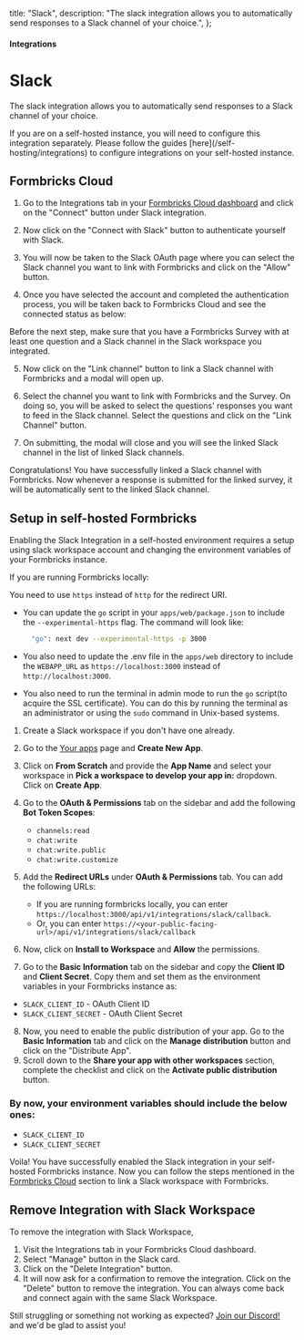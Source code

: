 

  title: "Slack",
  description:
    "The slack integration allows you to automatically send responses to a Slack channel of your choice.",
};

#### Integrations

# Slack

The slack integration allows you to automatically send responses to a Slack channel of your choice.

<Note>
  If you are on a self-hosted instance, you will need to configure this integration separately. Please follow
  the guides [here](/self-hosting/integrations) to configure integrations on your self-hosted instance.
</Note>

## Formbricks Cloud

1. Go to the Integrations tab in your [Formbricks Cloud dashboard](https://app.formbricks.com/) and click on the "Connect" button under Slack integration.

<MdxImage
  src={IntegrationsTab}
  alt="Formbricks Integrations Tab"
  quality="100"
  className="max-w-full rounded-lg sm:max-w-3xl"
/>

2. Now click on the "Connect with Slack" button to authenticate yourself with Slack.

<MdxImage
  src={ConnectWithSlack}
  alt="Connect Formbricks with your Slack Workspace"
  quality="100"
  className="max-w-full rounded-lg sm:max-w-3xl"
/>

3. You will now be taken to the Slack OAuth page where you can select the Slack channel you want to link with Formbricks and click on the "Allow" button.

<MdxImage
  src={SlackAuth}
  alt="Slack OAuth Page"
  quality="100"
  className="max-w-full rounded-lg sm:max-w-3xl"
/>

4. Once you have selected the account and completed the authentication process, you will be taken back to Formbricks Cloud and see the connected status as below:

<MdxImage
  src={SlackConnected}
  alt="Formbricks is now connected with Slack"
  quality="100"
  className="max-w-full rounded-lg sm:max-w-3xl"
/>

<Note>
  Before the next step, make sure that you have a Formbricks Survey with at least one question and a Slack
  channel in the Slack workspace you integrated.
</Note>

5. Now click on the "Link channel" button to link a Slack channel with Formbricks and a modal will open up.

<MdxImage
  src={LinkSurveyWithChannel}
  alt="Link Formbricks with a Slack Channel"
  quality="100"
  className="max-w-full rounded-lg sm:max-w-3xl"
/>

6. Select the channel you want to link with Formbricks and the Survey. On doing so, you will be asked to select the questions' responses you want to feed in the Slack channel. Select the questions and click on the "Link Channel" button.

<MdxImage
  src={LinkWithQuestions}
  alt="Select question to link with Slack Channel"
  quality="100"
  className="max-w-full rounded-lg sm:max-w-3xl"
/>

7. On submitting, the modal will close and you will see the linked Slack channel in the list of linked Slack channels.

<MdxImage
  src={ListLinkedSurveys}
  alt="List of linked Slack Channels"
  quality="100"
  className="max-w-full rounded-lg sm:max-w-3xl"
/>

Congratulations! You have successfully linked a Slack channel with Formbricks. Now whenever a response is submitted for the linked survey, it will be automatically sent to the linked Slack channel.

## Setup in self-hosted Formbricks

Enabling the Slack Integration in a self-hosted environment requires a setup using slack workspace account and changing the environment variables of your Formbricks instance.

<Note>
  If you are running Formbricks locally:
  
  You need to use `https` instead of `http` for the redirect URI. 
  - You can update the `go` script in your `apps/web/package.json` to include the `--experimental-https` flag. The
  command will look like: <br />
    ```bash
      "go": next dev --experimental-https -p 3000
    ```

- You also need to update the .env file in the `apps/web` directory to include the `WEBAPP_URL` as `https://localhost:3000` instead of `http://localhost:3000`.

- You also need to run the terminal in admin mode to run the `go` script(to acquire the SSL certificate). You can do this by running the terminal as an administrator or using the `sudo` command in Unix-based systems.

</Note>

1. Create a Slack workspace if you don't have one already.
2. Go to the [Your apps](https://api.slack.com/apps) page and **Create New App**.
3. Click on **From Scratch** and provide the **App Name** and select your workspace in **Pick a workspace to develop your app in:** dropdown. Click on **Create App**.
4. Go to the **OAuth & Permissions** tab on the sidebar and add the following **Bot Token Scopes**:

   - `channels:read`
   - `chat:write`
   - `chat:write.public`
   - `chat:write.customize`

5. Add the **Redirect URLs** under **OAuth & Permissions** tab. You can add the following URLs:

   - If you are running formbricks locally, you can enter `https://localhost:3000/api/v1/integrations/slack/callback`.
   - Or, you can enter `https://<your-public-facing-url>/api/v1/integrations/slack/callback`

6. Now, click on **Install to Workspace** and **Allow** the permissions.
7. Go to the **Basic Information** tab on the sidebar and copy the **Client ID** and **Client Secret**. Copy them and set them as the environment variables in your Formbricks instance as:

- `SLACK_CLIENT_ID` - OAuth Client ID
- `SLACK_CLIENT_SECRET` - OAuth Client Secret

8. Now, you need to enable the public distribution of your app. Go to the **Basic Information** tab and click on the **Manage distribution** button and click on the "Distribute App".
9. Scroll down to the **Share your app with other workspaces** section, complete the checklist and click on the **Activate public distribution** button.

### By now, your environment variables should include the below ones:

- `SLACK_CLIENT_ID`
- `SLACK_CLIENT_SECRET`

Voila! You have successfully enabled the Slack integration in your self-hosted Formbricks instance. Now you can follow the steps mentioned in the [Formbricks Cloud](#formbricks-cloud) section to link a Slack workspace with Formbricks.

## Remove Integration with Slack Workspace

To remove the integration with Slack Workspace,

1. Visit the Integrations tab in your Formbricks Cloud dashboard.
2. Select "Manage" button in the Slack card.
3. Click on the "Delete Integration" button.
4. It will now ask for a confirmation to remove the integration. Click on the "Delete" button to remove the integration. You can always come back and connect again with the same Slack Workspace.

<MdxImage
  src={DeleteConnection}
  alt="Delete Slack Integration with Formbricks"
  quality="100"
  className="max-w-full rounded-lg sm:max-w-3xl"
/>

Still struggling or something not working as expected? [Join our Discord!](https://formbricks.com/discord) and we'd be glad to assist you!
